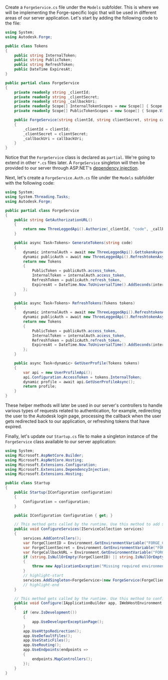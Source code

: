 Create a `ForgeService.cs` file under the `Models` subfolder. This is where we will be implementing
the Forge-specific logic that will be used in different areas of our server application. Let's
start by adding the following code to the file:

```csharp title="Models/ForgeService.cs"
using System;
using Autodesk.Forge;

public class Tokens
{
    public string InternalToken;
    public string PublicToken;
    public string RefreshToken;
    public DateTime ExpiresAt;
}

public partial class ForgeService
{
    private readonly string _clientId;
    private readonly string _clientSecret;
    private readonly string _callbackUri;
    private readonly Scope[] InternalTokenScopes = new Scope[] { Scope.DataRead, Scope.ViewablesRead };
    private readonly Scope[] PublicTokenScopes = new Scope[] { Scope.ViewablesRead };

    public ForgeService(string clientId, string clientSecret, string callbackUri)
    {
        _clientId = clientId;
        _clientSecret = clientSecret;
        _callbackUri = callbackUri;
    }
}
```

Notice that the `ForgeService` class is declared as `partial`. We're going to extend in other `*.cs` files later.
A `ForgeService` singleton will then be provided to our server through ASP.NET's [dependency injection](https://docs.microsoft.com/en-us/aspnet/core/fundamentals/dependency-injection?view=aspnetcore-6.0).

Next, let's create a `ForgeService.Auth.cs` file under the `Models` subfolder with the following code:

```csharp title="Models/ForgeService.Auth.cs"
using System;
using System.Threading.Tasks;
using Autodesk.Forge;

public partial class ForgeService
{
    public string GetAuthorizationURL()
    {
        return new ThreeLeggedApi().Authorize(_clientId, "code", _callbackUri, InternalTokenScopes);
    }

    public async Task<Tokens> GenerateTokens(string code)
    {
        dynamic internalAuth = await new ThreeLeggedApi().GettokenAsync(_clientId, _clientSecret, "authorization_code", code, _callbackUri);
        dynamic publicAuth = await new ThreeLeggedApi().RefreshtokenAsync(_clientId, _clientSecret, "refresh_token", internalAuth.refresh_token, PublicTokenScopes);
        return new Tokens
        {
            PublicToken = publicAuth.access_token,
            InternalToken = internalAuth.access_token,
            RefreshToken = publicAuth.refresh_token,
            ExpiresAt = DateTime.Now.ToUniversalTime().AddSeconds(internalAuth.expires_in)
        };
    }

    public async Task<Tokens> RefreshTokens(Tokens tokens)
    {
        dynamic internalAuth = await new ThreeLeggedApi().RefreshtokenAsync(_clientId, _clientSecret, "refresh_token", tokens.RefreshToken, InternalTokenScopes);
        dynamic publicAuth = await new ThreeLeggedApi().RefreshtokenAsync(_clientId, _clientSecret, "refresh_token", internalAuth.refresh_token, PublicTokenScopes);
        return new Tokens
        {
            PublicToken = publicAuth.access_token,
            InternalToken = internalAuth.access_token,
            RefreshToken = publicAuth.refresh_token,
            ExpiresAt = DateTime.Now.ToUniversalTime().AddSeconds(internalAuth.expires_in)
        };
    }

    public async Task<dynamic> GetUserProfile(Tokens tokens)
    {
        var api = new UserProfileApi();
        api.Configuration.AccessToken = tokens.InternalToken;
        dynamic profile = await api.GetUserProfileAsync();
        return profile;
    }
}
```

These helper methods will later be used in our server's controllers to handle
various types of requests related to authentication, for example, redirecting the user
to the Autodesk login page, processing the callback when the user gets redirected back
to our application, or refreshing tokens that have expired.

Finally, let's update our `Startup.cs` file to make a singleton instance of the `ForgeService` class
available to our server application:

```csharp title="Startup.cs"
using System;
using Microsoft.AspNetCore.Builder;
using Microsoft.AspNetCore.Hosting;
using Microsoft.Extensions.Configuration;
using Microsoft.Extensions.DependencyInjection;
using Microsoft.Extensions.Hosting;

public class Startup
{
    public Startup(IConfiguration configuration)
    {
        Configuration = configuration;
    }

    public IConfiguration Configuration { get; }

    // This method gets called by the runtime. Use this method to add services to the container.
    public void ConfigureServices(IServiceCollection services)
    {
        services.AddControllers();
        var ForgeClientID = Environment.GetEnvironmentVariable("FORGE_CLIENT_ID");
        var ForgeClientSecret = Environment.GetEnvironmentVariable("FORGE_CLIENT_SECRET");
        var ForgeCallbackURL = Environment.GetEnvironmentVariable("FORGE_CALLBACK_URL");
        if (string.IsNullOrEmpty(ForgeClientID) || string.IsNullOrEmpty(ForgeClientSecret) || string.IsNullOrEmpty(ForgeCallbackURL))
        {
            throw new ApplicationException("Missing required environment variables FORGE_CLIENT_ID, FORGE_CLIENT_SECRET, or FORGE_CALLBACK_URL.");
        }
        // highlight-start
        services.AddSingleton<ForgeService>(new ForgeService(ForgeClientID, ForgeClientSecret, ForgeCallbackURL));
        // highlight-end
    }

    // This method gets called by the runtime. Use this method to configure the HTTP request pipeline.
    public void Configure(IApplicationBuilder app, IWebHostEnvironment env)
    {
        if (env.IsDevelopment())
        {
            app.UseDeveloperExceptionPage();
        }
        app.UseHttpsRedirection();
        app.UseDefaultFiles();
        app.UseStaticFiles();
        app.UseRouting();
        app.UseEndpoints(endpoints =>
        {
            endpoints.MapControllers();
        });
    }
}
```
